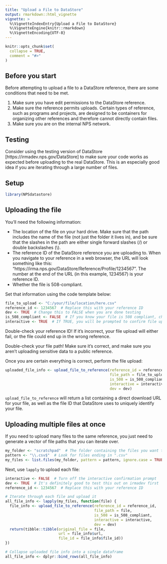 ```yaml
---
title: "Upload a File to DataStore"
output: rmarkdown::html_vignette
vignette: >
  %\VignetteIndexEntry{Upload a File to DataStore}
  %\VignetteEngine{knitr::rmarkdown}
  %\VignetteEncoding{UTF-8}
---
```


```r
knitr::opts_chunk$set(
  collapse = TRUE,
  comment = "#>"
)
```

## Before you start

Before attempting to upload a file to a DataStore reference, there are some
conditions that need to be met.

1. Make sure you have edit permissions to the DataStore reference.
2. Make sure the reference permits uploads. Certain types of reference, such as
programs and projects, are designed to be containers for organizing other 
references and therefore cannot directly contain files.
3. Make sure you are on the internal NPS network.

## Testing

Consider using the testing version of DataStore [https://irmadev.nps.gov/DataStore] to make sure your code works as expected before uploading to the real DataStore. This is an especially good idea if you are iterating through a large number of files.

## Setup

```r
library(NPSdatastore)
```

## Uploading the file

You'll need the following information:

- The location of the file on your hard drive. Make sure that the path includes
the name of the file (not just the folder it lives in), and be sure that the
slashes in the path are either single forward slashes (/) or double backslashes
(\\).
- The reference ID of the DataStore reference you are uploading to. When you
navigate to your reference in a web browser, the URL will look something like
this: "https://irma.nps.gov/DataStore/Reference/Profile/1234567". The number
at the end of the URL (in this example, 1234567) is your reference ID.
- Whether the file is 508-compliant.

Set that information using the code template below:

```r
file_to_upload <- "C:/your/file/location/here.csv"
reference_id <- 1234567  # Replace this with your reference ID
dev <- TRUE  # Change this to FALSE when you are done testing
is_508_compliant <- FALSE  # If you know your file is 508 compliant, change to TRUE
interactive <- TRUE  # If TRUE, you will be prompted to confirm file upload
```

Double-check your reference ID! If it's incorrect, your file upload will either
fail, or the file could end up in the wrong reference.

Double-check your file path! Make sure it's correct, and make sure you aren't
uploading sensitive data to a public reference.

Once you are certain everything is correct, perform the file upload:

```r
uploaded_file_info <- upload_file_to_reference(reference_id = reference_id,
                                               file_path = file_to_upload, 
                                               is_508 = is_508_compliant,
                                               interactive = interactive,
                                               dev = dev)
```

`upload_file_to_reference` will return a list containing a direct download URL
for your file, as well as the file ID that DataStore uses to uniquely identify
your file.

## Uploading multiple files at once

If you need to upload many files to the same reference, you just need to generate
a vector of file paths that you can iterate over.

```r
my_folder <- "scratchpad"  # The folder containing the files you want to upload
pattern <- "\\.csv$"  # Look for files ending in ".csv"
my_files <- list.files(my_folder, pattern = pattern, ignore.case = TRUE, full.names = TRUE)
```

Next, use `lapply` to upload each file:

```r
interactive <- FALSE  # Turn off the interactive confirmation prompt
dev <- TRUE  # It's definitely good to test this out on irmadev first
reference_id <- 1234567  # Replace this with your reference ID

# Iterate through each file and upload it
all_file_info <- lapply(my_files, function(file) {
  file_info <- upload_file_to_reference(reference_id = reference_id,
                                        file_path = file, 
                                        is_508 = is_508_compliant,
                                        interactive = interactive,
                                        dev = dev)
  return(tibble::tibble(original_file = file,
                        url = file_info$url,
                        file_id = file_info$file_id))
})

# Collapse uploaded file info into a single dataframe
all_file_info <- dplyr::bind_rows(all_file_info)
```
